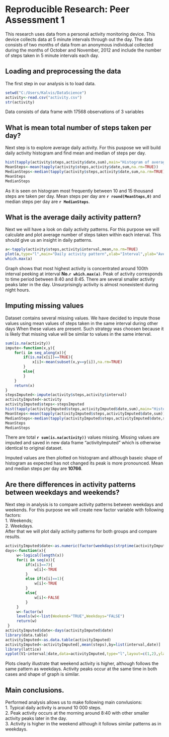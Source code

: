 # Reproducible Research: Peer Assessment 1

This research uses data from a personal activity monitoring device. This device collects data at 5 minute intervals through out the day. The data consists of two months of data from an anonymous individual collected during the months of October and November, 2012 and include the number of steps taken in 5 minute intervals each day.

## Loading and preprocessing the data
The first step in our analysis is to load data.
```r
setwd("C:/Users/Kalvis/DataScience")
activity<-read.csv("activity.csv")
str(activity)
```
Data consists of data frame with 17568 observations of  3 variables


## What is mean total number of steps taken per day?

Next step is to explore average daily activity. For this puspose we will build daily activity histogram and find mean and median of steps per day.
```r
hist(tapply(activity$steps,activity$date,sum),main="Histogram of average daily activity", xlab="Steps per day")
MeanSteps<-mean(tapply(activity$steps,activity$date,sum,na.rm=TRUE))
MedianSteps<-median(tapply(activity$steps,activity$date,sum,na.rm=TRUE))
MeanSteps
MedianSteps
```
As it is seen on histogram most frequently between 10 and 15 thousand steps are taken per day. Mean steps per day are **`r round(MeanSteps,0)`** and median steps per day are **`r MedianSteps`**.


## What is the average daily activity pattern?

Next we will have a look on daily activity patterns. For this purpose we will calculate and plot average number of steps taken within each interval. This should give us an insight in daily patterns.
```r
a<-tapply(activity$steps,activity$interval,mean,na.rm=TRUE)
plot(a,type="l",main="Daily activity pattern",xlab="Interval",ylab="Average steps")
which.max(a)
```
Graph shows that most highest activity is concentrated around 100th interval peeking at interval **No.`r which.max(a)`**. Peak of activity corresponds to time period between 8:40 and 8:45. There are several smaller activity peaks later in the day. Unsurprisingly activity is almost nonexistent during night hours.


## Imputing missing values

Dataset contains several missing values. We have decided to impute those values using mean values of steps taken in the same interval during other days When these values are present. Such strategy was choosen because it is likely that missing value will be similar to values in the same interval.
```r
sum(is.na(activity))
impute<-function(x,y){
    for(i in seq_along(x)){
        if(is.na(x[i])==TRUE){
            x[i]<-mean(subset(x,y==y[i]),na.rm=TRUE)
        }
        else{
        }
    }
    return(x)
}
stepsImputed<-impute(activity$steps,activity$interval)
activityImputed<-activity
activityImputed$steps<-stepsImputed
hist(tapply(activityImputed$steps,activityImputed$date,sum),main="Histogram of average daily activity", xlab="Steps per day")
MeanSteps<-mean(tapply(activityImputed$steps,activityImputed$date,sum))
MedianSteps<-median(tapply(activityImputed$steps,activityImputed$date,sum))
MeanSteps
MedianSteps
```
There are total **`r sum(is.na(activity))`** values missing. Missing values are imputed and saved in new data frame "activityImputed" which is otherwise identical to original dataset.  

Imputed values are then plotted on histogram and although baseic shape of histogram as expected has not changed its peak is more pronounced.
Mean and median steps per day are **10766**.


## Are there differences in activity patterns between weekdays and weekends?
Next step in analysis is to compare activity patterns between weekdays and weekends. For this purpose we will create new factor variable with following factors:  
1. Weekends;  
2. Weekdays.  
After that we will plot daily activity patterns for both groups and compare results.
```r
activityImputed$date<-as.numeric(factor(weekdays(strptime(activityImputed$date,format="%Y-%m-%d"))))
days<-function(x){
     w<-logical(length(x))
     for(i in seq(x)){
         if(x[i]==7){
             w[i]<-TRUE
         }
         else if(x[i]==1){
             w[i]<-TRUE
         }
         else{
             w[i]<-FALSE
         }
     }
     w<-factor(w)
     levels(w)<-list(Weekend="TRUE",Weekdays="FALSE")
     return(w)
 }
activityImputed$date<-days(activityImputed$date)
library(data.table)
activityImputed<-as.data.table(activityImputed)
activityImputed<-activityImputed[,mean(steps),by=list(interval,date)]
library(lattice)
xyplot(V1~interval|date,data=activityImputed,type="l",layout=c(1,2),ylab="Average steps")
```
Plots clearly illustrate that weekend activity is higher, although follows the same pattern as weekdays. Activity peaks occur at the same time in both cases and shape of graph is similar.  

## Main conclusions.
Performed analysis allows us to make following main convlusions:  
1. Typical daily activity is around 10 000 steps.  
2. Peak activity occurs at the morning around 8:40 with other smaller activity peaks later in the day.  
3. Activity is higher in the weekend although it follows similar patterns as in weekdays.
